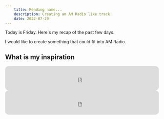 ```yaml
---
    title: Pending name...
    description: Creating an AM Radio like track.
    date: 2022-07-29
---
```





<BlogHeading heading={props.pageContext.frontmatter.title} secondHeading={props.pageContext.frontmatter.description} />



Today is Friday. Here's my recap of the past few days. 

I would like to create something that could fit into AM Radio.

## What is my inspiration

<iframe style="border-radius:12px" src="https://open.spotify.com/embed/track/1AOar35ofnqiI2tVMZxmU7?utm_source=generator&theme=0" width="100%" height="80" frameBorder="0" allowfullscreen="" allow="autoplay; clipboard-write; encrypted-media; fullscreen; picture-in-picture"></iframe>

<iframe style="border-radius:12px" src="https://open.spotify.com/embed/track/6GiFcHzZtT7NB7ZPk4ZmEd?utm_source=generator&theme=0" width="100%" height="80" frameBorder="0" allowfullscreen="" allow="autoplay; clipboard-write; encrypted-media; fullscreen; picture-in-picture"></iframe>


